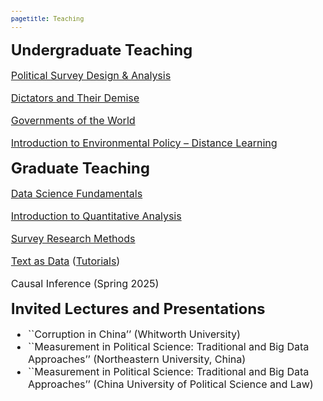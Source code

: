 ```yaml
---
pagetitle: Teaching
---
```


<style type="text/css">

body, td {
   font-size: 16px;
}
code.r{
  font-size: 12px;
}
pre {
  font-size: 12px
}
</style>

<link rel="stylesheet" href="styles.css" type="text/css">

<font size='5'><b> Undergraduate Teaching </b></font>

[Political Survey Design \& Analysis](syllabus498.pdf)

[Dictators and Their Demise](syllabus414.pdf)

[Governments of the World](syllabus141.pdf)

[Introduction to Environmental Policy – Distance Learning](POL223summer2015.pdf)


<font size='5'><b> Graduate Teaching </b></font>

[Data Science Fundamentals](601_Spring24.pdf) 

[Introduction to Quantitative Analysis](603_Spring2023.pdf)

[Survey Research Methods](695_Spring2023.pdf)

[Text as Data](TAD_Fall2023.pdf) ([Tutorials](https://rosemarypang.com/Text_as_Data_Fall2024/))

Causal Inference (Spring 2025)

<font size='5'><b> Invited Lectures and Presentations </b></font>

* ``Corruption in China'' (Whitworth University)
* ``Measurement in Political Science: Traditional and Big Data Approaches'' (Northeastern University, China)
* ``Measurement in Political Science: Traditional and Big Data Approaches'' (China University of Political Science and Law)
